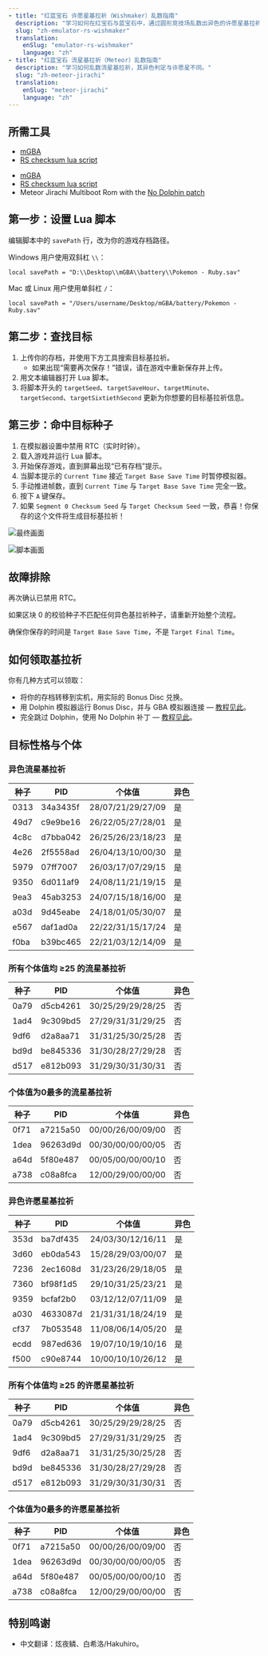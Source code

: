 ```yaml
---
- title: "红蓝宝石 许愿星基拉祈（Wishmaker）乱数指南"
  description: "学习如何在红宝石与蓝宝石中，通过圆形竞技场乱数出异色的许愿星基拉祈。"
  slug: "zh-emulator-rs-wishmaker"
  translation:
    enSlug: "emulator-rs-wishmaker"
    language: "zh"
- title: "红蓝宝石 流星基拉祈（Meteor）乱数指南"
  description: "学习如何乱数流星基拉祈，其异色判定与许愿星不同。"
  slug: "zh-meteor-jirachi"
  translation:
    enSlug: "meteor-jirachi"
    language: "zh"
---
```


## 所需工具

<ShowIf slug="/zh-emulator-rs-wishmaker">

- [mGBA](/mgba-setup)
- [RS checksum lua script](https://github.com/Real96/PokeLua/blob/main/Gen%203/mGBA/RS_RNG_Checksums_mGBA.lua)

</ShowIf>

<ShowIf slug="/zh-meteor-jirachi">

- [mGBA](/mgba-setup)
- [RS checksum lua script](https://github.com/Real96/PokeLua/blob/main/Gen%203/mGBA/RS_RNG_Checksums_mGBA.lua)
- Meteor Jirachi Multiboot Rom with the [No Dolphin patch](/no-dolphin-patch)

</ShowIf>

## 第一步：设置 Lua 脚本

编辑脚本中的 `savePath` 行，改为你的游戏存档路径。

Windows 用户使用双斜杠 `\\`：

```
local savePath = "D:\\Desktop\\mGBA\\battery\\Pokemon - Ruby.sav"
```

Mac 或 Linux 用户使用单斜杠 `/`：

```
local savePath = "/Users/username/Desktop/mGBA/battery/Pokemon - Ruby.sav"
```

## 第二步：查找目标

1. 上传你的存档，并使用下方工具搜索目标基拉祈。
   - 如果出现“需要再次保存！”错误，请在游戏中重新保存并上传。
2. 用文本编辑器打开 Lua 脚本。
3. 将脚本开头的 `targetSeed`、`targetSaveHour`、`targetMinute`、`targetSecond`、`targetSixtiethSecond` 更新为你想要的目标基拉祈信息。

<ShowIf slug="/zh-emulator-rs-wishmaker">

<MultibootJirachi jirachi="Wishmaker" />

</ShowIf>

<ShowIf slug="/zh-meteor-jirachi">

<MultibootJirachi jirachi="Meteor" />

</ShowIf>

## 第三步：命中目标种子

1. 在模拟器设置中禁用 RTC（实时时钟）。
2. 载入游戏并运行 Lua 脚本。
3. 开始保存游戏，直到屏幕出现“已有存档”提示。
4. 当脚本提示的 `Current Time` 接近 `Target Base Save Time` 时暂停模拟器。
5. 手动推进帧数，直到 `Current Time` 与 `Target Base Save Time` 完全一致。
6. 按下 `A` 键保存。
7. 如果 `Segment 0 Checksum Seed` 与 `Target Checksum Seed` 一致，恭喜！你保存的这个文件将生成目标基拉祈！

![最终画面](/images/Ruby-Sapphire/Wishmaker/Final-Screen.png)

![脚本画面](/images/Ruby-Sapphire/Wishmaker/Script.png)

## 故障排除

再次确认已禁用 RTC。

如果区块 0 的校验种子不匹配任何异色基拉祈种子，请重新开始整个流程。

确保你保存的时间是 `Target Base Save Time`，不是 `Target Final Time`。

<ShowIf slug="/zh-emulator-rs-wishmaker">

## 如何领取基拉祈

你有几种方式可以领取：

- 将你的存档转移到实机，用实际的 Bonus Disc 兑换。
- 用 Dolphin 模拟器运行 Bonus Disc，并与 GBA 模拟器连接 — [教程见此](/misc-dolphin-connect-vba)。
- 完全跳过 Dolphin，使用 No Dolphin 补丁 — [教程见此](/no-dolphin-patch)。

</ShowIf>

## 目标性格与个体

<ShowIf slug="/zh-meteor-jirachi">

### 异色流星基拉祈

| 种子 | PID      | 个体值            | 异色 |
| ---- | -------- | ----------------- | ---- |
| 0313 | 34a3435f | 28/07/21/29/27/09 | 是   |
| 49d7 | c9e9be16 | 26/22/05/27/28/01 | 是   |
| 4c8c | d7bba042 | 26/25/26/23/18/23 | 是   |
| 4e26 | 2f5558ad | 26/04/13/10/00/30 | 是   |
| 5979 | 07ff7007 | 26/03/17/07/29/15 | 是   |
| 9350 | 6d011af9 | 24/08/11/21/19/15 | 是   |
| 9ea3 | 45ab3253 | 24/07/15/18/16/00 | 是   |
| a03d | 9d45eabe | 24/18/01/05/30/07 | 是   |
| e567 | daf1ad0a | 22/22/31/15/17/24 | 是   |
| f0ba | b39bc465 | 22/21/03/12/14/09 | 是   |

### 所有个体值均 ≥25 的流星基拉祈

| 种子 | PID      | 个体值            | 异色 |
| ---- | -------- | ----------------- | ---- |
| 0a79 | d5cb4261 | 30/25/29/29/28/25 | 否   |
| 1ad4 | 9c309bd5 | 27/29/31/31/29/25 | 否   |
| 9df6 | d2a8aa71 | 31/31/25/30/25/28 | 否   |
| bd9d | be845336 | 31/30/28/27/29/28 | 否   |
| d517 | e812b093 | 31/29/30/31/30/31 | 否   |

### 个体值为0最多的流星基拉祈

| 种子 | PID      | 个体值            | 异色 |
| ---- | -------- | ----------------- | ---- |
| 0f71 | a7215a50 | 00/00/26/00/09/00 | 否   |
| 1dea | 96263d9d | 00/30/00/00/00/05 | 否   |
| a64d | 5f80e487 | 00/05/00/00/00/10 | 否   |
| a738 | c08a8fca | 12/00/29/00/00/00 | 否   |

</ShowIf>

<ShowIf slug="/zh-emulator-rs-wishmaker">

### 异色许愿星基拉祈

| 种子 | PID      | 个体值            | 异色 |
| ---- | -------- | ----------------- | ---- |
| 353d | ba7df435 | 24/03/30/12/16/11 | 是   |
| 3d60 | eb0da543 | 15/28/29/03/00/07 | 是   |
| 7236 | 2ec1608d | 31/23/26/29/18/05 | 是   |
| 7360 | bf98f1d5 | 29/10/31/25/23/21 | 是   |
| 9359 | bcfaf2b0 | 03/12/12/07/11/09 | 是   |
| a030 | 4633087d | 21/31/31/18/24/19 | 是   |
| cf37 | 7b053548 | 11/08/06/14/05/20 | 是   |
| ecdd | 987ed636 | 19/07/10/19/10/16 | 是   |
| f500 | c90e8744 | 10/00/10/10/26/12 | 是   |

### 所有个体值均 ≥25 的许愿星基拉祈

| 种子 | PID      | 个体值            | 异色 |
| ---- | -------- | ----------------- | ---- |
| 0a79 | d5cb4261 | 30/25/29/29/28/25 | 否   |
| 1ad4 | 9c309bd5 | 27/29/31/31/29/25 | 否   |
| 9df6 | d2a8aa71 | 31/31/25/30/25/28 | 否   |
| bd9d | be845336 | 31/30/28/27/29/28 | 否   |
| d517 | e812b093 | 31/29/30/31/30/31 | 否   |

### 个体值为0最多的许愿星基拉祈

| 种子 | PID      | 个体值            | 异色 |
| ---- | -------- | ----------------- | ---- |
| 0f71 | a7215a50 | 00/00/26/00/09/00 | 否   |
| 1dea | 96263d9d | 00/30/00/00/00/05 | 否   |
| a64d | 5f80e487 | 00/05/00/00/00/10 | 否   |
| a738 | c08a8fca | 12/00/29/00/00/00 | 否   |

</ShowIf>

## 特别鸣谢

- 中文翻译：炫夜鳞、白希洛/Hakuhiro。
